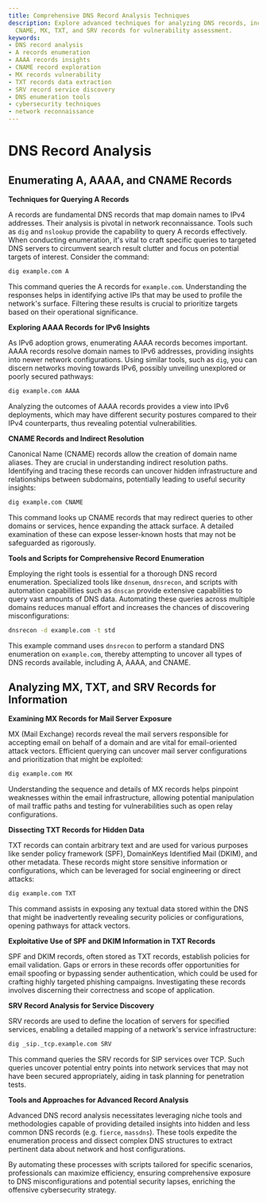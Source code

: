 ```yaml
---
title: Comprehensive DNS Record Analysis Techniques
description: Explore advanced techniques for analyzing DNS records, including A, AAAA,
  CNAME, MX, TXT, and SRV records for vulnerability assessment.
keywords:
- DNS record analysis
- A records enumeration
- AAAA records insights
- CNAME record exploration
- MX records vulnerability
- TXT records data extraction
- SRV record service discovery
- DNS enumeration tools
- cybersecurity techniques
- network reconnaissance
---
```


# DNS Record Analysis

## Enumerating A, AAAA, and CNAME Records

**Techniques for Querying A Records**

A records are fundamental DNS records that map domain names to IPv4 addresses. Their analysis is pivotal in network reconnaissance. Tools such as `dig` and `nslookup` provide the capability to query A records effectively. When conducting enumeration, it's vital to craft specific queries to targeted DNS servers to circumvent search result clutter and focus on potential targets of interest. Consider the command:

```bash
dig example.com A
```

This command queries the A records for `example.com`. Understanding the responses helps in identifying active IPs that may be used to profile the network's surface. Filtering these results is crucial to prioritize targets based on their operational significance.

**Exploring AAAA Records for IPv6 Insights**

As IPv6 adoption grows, enumerating AAAA records becomes important. AAAA records resolve domain names to IPv6 addresses, providing insights into newer network configurations. Using similar tools, such as `dig`, you can discern networks moving towards IPv6, possibly unveiling unexplored or poorly secured pathways:

```bash
dig example.com AAAA
```

Analyzing the outcomes of AAAA records provides a view into IPv6 deployments, which may have different security postures compared to their IPv4 counterparts, thus revealing potential vulnerabilities.

**CNAME Records and Indirect Resolution**

Canonical Name (CNAME) records allow the creation of domain name aliases. They are crucial in understanding indirect resolution paths. Identifying and tracing these records can uncover hidden infrastructure and relationships between subdomains, potentially leading to useful security insights:

```bash
dig example.com CNAME
```

This command looks up CNAME records that may redirect queries to other domains or services, hence expanding the attack surface. A detailed examination of these can expose lesser-known hosts that may not be safeguarded as rigorously.

**Tools and Scripts for Comprehensive Record Enumeration**

Employing the right tools is essential for a thorough DNS record enumeration. Specialized tools like `dnsenum`, `dnsrecon`, and scripts with automation capabilities such as `dnscan` provide extensive capabilities to query vast amounts of DNS data. Automating these queries across multiple domains reduces manual effort and increases the chances of discovering misconfigurations:

```bash
dnsrecon -d example.com -t std
```

This example command uses `dnsrecon` to perform a standard DNS enumeration on `example.com`, thereby attempting to uncover all types of DNS records available, including A, AAAA, and CNAME.

## Analyzing MX, TXT, and SRV Records for Information

**Examining MX Records for Mail Server Exposure**

MX (Mail Exchange) records reveal the mail servers responsible for accepting email on behalf of a domain and are vital for email-oriented attack vectors. Efficient querying can uncover mail server configurations and prioritization that might be exploited:

```bash
dig example.com MX
```

Understanding the sequence and details of MX records helps pinpoint weaknesses within the email infrastructure, allowing potential manipulation of mail traffic paths and testing for vulnerabilities such as open relay configurations.

**Dissecting TXT Records for Hidden Data**

TXT records can contain arbitrary text and are used for various purposes like sender policy framework (SPF), DomainKeys Identified Mail (DKIM), and other metadata. These records might store sensitive information or configurations, which can be leveraged for social engineering or direct attacks:

```bash
dig example.com TXT
```

This command assists in exposing any textual data stored within the DNS that might be inadvertently revealing security policies or configurations, opening pathways for attack vectors.

**Exploitative Use of SPF and DKIM Information in TXT Records**

SPF and DKIM records, often stored as TXT records, establish policies for email validation. Gaps or errors in these records offer opportunities for email spoofing or bypassing sender authentication, which could be used for crafting highly targeted phishing campaigns. Investigating these records involves discerning their correctness and scope of application.

**SRV Record Analysis for Service Discovery**

SRV records are used to define the location of servers for specified services, enabling a detailed mapping of a network's service infrastructure:

```bash
dig _sip._tcp.example.com SRV
```

This command queries the SRV records for SIP services over TCP. Such queries uncover potential entry points into network services that may not have been secured appropriately, aiding in task planning for penetration tests.

**Tools and Approaches for Advanced Record Analysis**

Advanced DNS record analysis necessitates leveraging niche tools and methodologies capable of providing detailed insights into hidden and less common DNS records (e.g. `fierce`, `massdns`). These tools expedite the enumeration process and dissect complex DNS structures to extract pertinent data about network and host configurations.

By automating these processes with scripts tailored for specific scenarios, professionals can maximize efficiency, ensuring comprehensive exposure to DNS misconfigurations and potential security lapses, enriching the offensive cybersecurity strategy.